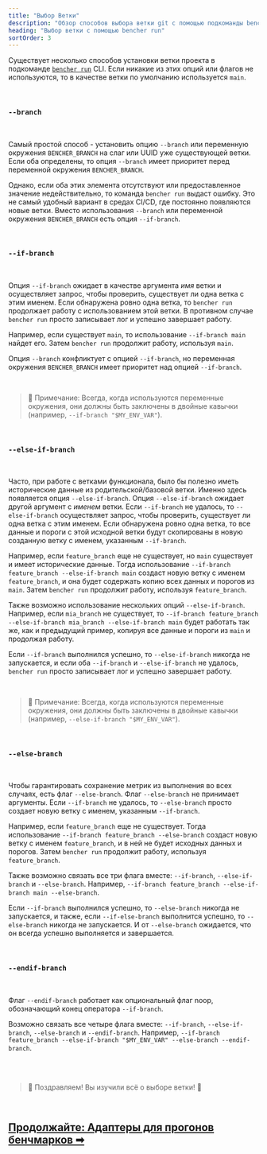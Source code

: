 ```yaml
---
title: "Выбор Ветки"
description: "Обзор способов выбора ветки git с помощью подкоманды bencher run CLI"
heading: "Выбор ветки с помощью bencher run"
sortOrder: 3
---
```


Существует несколько способов установки ветки проекта в подкоманде <code><a href="/docs/ru/explanation/bencher-run">bencher run</a></code> CLI.
Если никакие из этих опций или флагов не используются, то в качестве ветки по умолчанию используется `main`.

<br />

### `--branch`

<br />

Самый простой способ - установить опцию `--branch` или переменную окружения `BENCHER_BRANCH` на слаг или UUID уже существующей ветки.
Если оба определены, то опция `--branch` имеет приоритет перед переменной окружения `BENCHER_BRANCH`.

Однако, если оба этих элемента отсутствуют или предоставленное значение недействительно, то команда `bencher run` выдаст ошибку.
Это не самый удобный вариант в средах CI/CD, где постоянно появляются новые ветки.
Вместо использования `--branch` или переменной окружения `BENCHER_BRANCH` есть опция `--if-branch`.

<br />

### `--if-branch`

<br />

Опция `--if-branch` ожидает в качестве аргумента _имя_ ветки и осуществляет запрос, чтобы проверить, существует ли одна ветка с этим именем.
Если обнаружена ровно одна ветка, то `bencher run` продолжает работу с использованием этой ветки.
В противном случае `bencher run` просто записывает лог и успешно завершает работу.

Например, если существует `main`, то использование `--if-branch main` найдет его. Затем `bencher run` продолжит работу, используя `main`.

Опция `--branch` конфликтует с опцией `--if-branch`, но переменная окружения `BENCHER_BRANCH` имеет приоритет над опцией `--if-branch`.

<br />

> 🐰 Примечание: Всегда, когда используются переменные окружения, они должны быть заключены в двойные кавычки (например, `--if-branch "$MY_ENV_VAR"`).

<br />

### `--else-if-branch`

<br />

Часто, при работе с ветками функционала, было бы полезно иметь исторические данные из родительской/базовой ветки.
Именно здесь появляется опция `--else-if-branch`.
Опция `--else-if-branch` ожидает другой аргумент с _именем_ ветки.
Если `--if-branch` не удалось, то `--else-if-branch` осуществляет запрос, чтобы проверить, существует ли одна ветка с этим именем.
Если обнаружена ровно одна ветка, то все данные и пороги с этой исходной ветки будут скопированы в новую созданную ветку с именем, указанным `--if-branch`.

Например, если `feature_branch` еще не существует, но `main` существует и имеет исторические данные.
Тогда использование `--if-branch feature_branch --else-if-branch main` создаст новую ветку с именем `feature_branch`,
и она будет содержать копию всех данных и порогов из `main`.
Затем `bencher run` продолжит работу, используя `feature_branch`.

Также возможно использование нескольких опций `--else-if-branch`.
Например, если `mia_branch` не существует, то `--if-branch feature_branch --else-if-branch mia_branch --else-if-branch main`
будет работать так же, как и предыдущий пример, копируя все данные и пороги из `main` и продолжая работу.

Если `--if-branch` выполнился успешно, то `--else-if-branch` никогда не запускается, и если оба `--if-branch` и `--else-if-branch` не удалось, `bencher run` просто записывает лог и успешно завершает работу.

<br />

> 🐰 Примечание: Всегда, когда используются переменные окружения, они должны быть заключены в двойные кавычки (например, `--else-if-branch "$MY_ENV_VAR"`).

<br />

### `--else-branch`

<br />

Чтобы гарантировать сохранение метрик из выполнения во всех случаях, есть флаг `--else-branch`.
Флаг `--else-branch` не принимает аргументы.
Если `--if-branch` не удалось, то `--else-branch` просто создает новую ветку с именем, указанным `--if-branch`.

Например, если `feature_branch` еще не существует.
Тогда использование `--if-branch feature_branch --else-branch` создаст новую ветку с именем `feature_branch`,
и в ней не будет исходных данных и порогов.
Затем `bencher run` продолжит работу, используя `feature_branch`.

Также возможно связать все три флага вместе: `--if-branch`, `--else-if-branch` и `--else-branch`.
Например, `--if-branch feature_branch --else-if-branch main --else-branch`.

Если `--if-branch` выполнился успешно, то `--else-branch` никогда не запускается, и также, если `--if-else-branch` выполнится успешно, то `--else-branch` никогда не запускается.
И от `--else-branch` ожидается, что он всегда успешно выполняется и завершается.

<br />

### `--endif-branch`

<br />

Флаг `--endif-branch` работает как опциональный флаг noop, обозначающий конец оператора `--if-branch`.

Возможно связать все четыре флага вместе: `--if-branch`, `--else-if-branch`, `--else-branch` и `--endif-branch`.
Например, `--if-branch feature_branch --else-if-branch "$MY_ENV_VAR" --else-branch --endif-branch`.

<br />
<br />

> 🐰 Поздравляем! Вы изучили всё о выборе ветки! 🎉

<br/>

<h2><a href="/docs/ru/explanation/adapters">Продолжайте: Адаптеры для прогонов бенчмарков ➡</a></h2>
